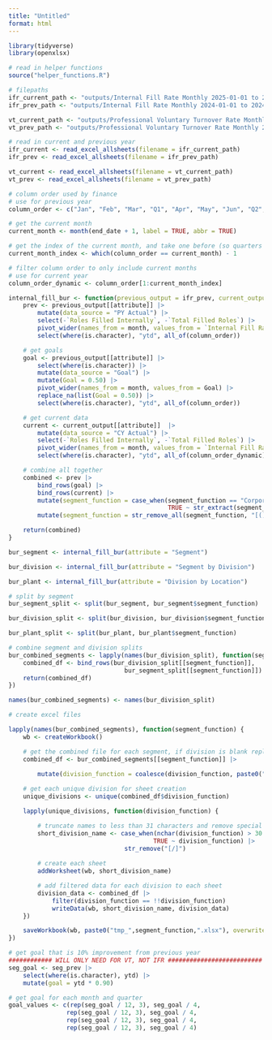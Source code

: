 ```yaml
---
title: "Untitled"
format: html
---
```



```r
library(tidyverse)
library(openxlsx)

# read in helper functions
source("helper_functions.R")

# filepaths
ifr_current_path <- "outputs/Internal Fill Rate Monthly 2025-01-01 to 2025-03-31.xlsx"
ifr_prev_path <- "outputs/Internal Fill Rate Monthly 2024-01-01 to 2024-12-31.xlsx"

vt_current_path <- "outputs/Professional Voluntary Turnover Rate Monthly 2025-01-01 to 2025-03-31.xlsx"
vt_prev_path <- "outputs/Professional Voluntary Turnover Rate Monthly 2024-01-01 to 2024-12-31.xlsx"

# read in current and previous year
ifr_current <- read_excel_allsheets(filename = ifr_current_path)
ifr_prev <- read_excel_allsheets(filename = ifr_prev_path)

vt_current <- read_excel_allsheets(filename = vt_current_path)
vt_prev <- read_excel_allsheets(filename = vt_prev_path)
```

```r
# column order used by finance
# use for previous year
column_order <- c("Jan", "Feb", "Mar", "Q1", "Apr", "May", "Jun", "Q2", "Jul", "Aug", "Sep", "Q3", "Oct", "Nov", "Dec", "Q4") 

# get the current month
current_month <- month(end_date + 1, label = TRUE, abbr = TRUE)

# get the index of the current month, and take one before (so quarters are included)
current_month_index <- which(column_order == current_month) - 1

# filter column order to only include current months
# use for current year
column_order_dynamic <- column_order[1:current_month_index]
```

```r
internal_fill_bur <- function(previous_output = ifr_prev, current_output = ifr_current, attribute = 'Segment', metric = "IFR") {
    prev <- previous_output[[attribute]] |> 
        mutate(data_source = "PY Actual") |> 
        select(-`Roles Filled Internally`, -`Total Filled Roles`) |> 
        pivot_wider(names_from = month, values_from = `Internal Fill Rate`) |> 
        select(where(is.character), "ytd", all_of(column_order))

    # get goals
    goal <- previous_output[[attribute]] |> 
        select(where(is.character)) |> 
        mutate(data_source = "Goal") |> 
        mutate(Goal = 0.50) |> 
        pivot_wider(names_from = month, values_from = Goal) |> 
        replace_na(list(Goal = 0.50)) |> 
        select(where(is.character), "ytd", all_of(column_order))

    # get current data
    current <- current_output[[attribute]]  |>
        mutate(data_source = "CY Actual") |> 
        select(-`Roles Filled Internally`, -`Total Filled Roles`) |> 
        pivot_wider(names_from = month, values_from = `Internal Fill Rate`) |> 
        select(where(is.character), "ytd", all_of(column_order_dynamic))

    # combine all together
    combined <- prev |> 
        bind_rows(goal) |> 
        bind_rows(current) |> 
        mutate(segment_function = case_when(segment_function == "Corporate" ~ "Corporate",
                                            TRUE ~ str_extract(segment_function, pattern = "\\(([^)]+)\\)"))) |> 
        mutate(segment_function = str_remove_all(segment_function, "[()]"))

    return(combined)
}

```

```r
bur_segment <- internal_fill_bur(attribute = "Segment")

bur_division <- internal_fill_bur(attribute = "Segment by Division")

bur_plant <- internal_fill_bur(attribute = "Division by Location")
```

```r
# split by segment
bur_segment_split <- split(bur_segment, bur_segment$segment_function)

bur_division_split <- split(bur_division, bur_division$segment_function)

bur_plant_split <- split(bur_plant, bur_plant$segment_function)
```

```r
# combine segment and division splits
bur_combined_segments <- lapply(names(bur_division_split), function(segment_function) {
    combined_df <- bind_rows(bur_division_split[[segment_function]], 
                                bur_segment_split[[segment_function]])
    return(combined_df)
})

names(bur_combined_segments) <- names(bur_division_split)
```

```r
# create excel files

lapply(names(bur_combined_segments), function(segment_function) {
    wb <- createWorkbook()

    # get the combined file for each segment, if division is blank replace with segment
    combined_df <- bur_combined_segments[[segment_function]] |> 

        mutate(division_function = coalesce(division_function, paste0("L1_", segment_function)))
    
    # get each unique division for sheet creation
    unique_divisions <- unique(combined_df$division_function)

    lapply(unique_divisions, function(division_function) {

        # truncate names to less than 31 characters and remove special characters
        short_division_name <- case_when(nchar(division_function) > 30 ~ substr(division_function, 1, 30), 
                                        TRUE ~ division_function) |>
                                str_remove("[/]")
        
        # create each sheet
        addWorksheet(wb, short_division_name)

        # add filtered data for each division to each sheet
        division_data <- combined_df |> 
            filter(division_function == !!division_function)
            writeData(wb, short_division_name, division_data)
    })

    saveWorkbook(wb, paste0("tmp_",segment_function,".xlsx"), overwrite = TRUE)
})
```

```r
# get goal that is 10% improvement from previous year
############ WILL ONLY NEED FOR VT, NOT IFR ##########################
seg_goal <- seg_prev |> 
    select(where(is.character), ytd) |> 
    mutate(goal = ytd * 0.90)

# get goal for each month and quarter
goal_values <- c(rep(seg_goal / 12, 3), seg_goal / 4, 
                rep(seg_goal / 12, 3), seg_goal / 4,
                rep(seg_goal / 12, 3), seg_goal / 4,
                rep(seg_goal / 12, 3), seg_goal / 4)
```